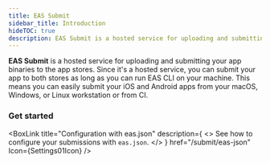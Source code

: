 ```yaml
---
title: EAS Submit
sidebar_title: Introduction
hideTOC: true
description: EAS Submit is a hosted service for uploading and submitting an app binary to the app stores.
---
```



**EAS Submit** is a hosted service for uploading and submitting your app binaries to the app stores. Since it's a hosted service, you can submit your app to both stores as long as you can run EAS CLI on your machine. This means you can easily submit your iOS and Android apps from your macOS, Windows, or Linux workstation or from CI.

### Get started

<BoxLink
  title="Configuration with eas.json"
  description={
    <>
      See how to configure your submissions with <CODE>eas.json</CODE>.
    </>
  }
  href="/submit/eas-json"
  Icon={Settings01Icon}
/>

<BoxLink
  title="Submit to the Google Play Store"
  description="Learn how to submit an Android app to the Google Play Store."
  href="/submit/android"
  Icon={GoogleAppStoreIcon}
/>

<BoxLink
  title="Submit to the Apple App Store"
  description="Learn how to submit an iOS/iPadOS app to the Apple App Store from any operating system."
  href="/submit/ios"
  Icon={AppleAppStoreIcon}
/>
